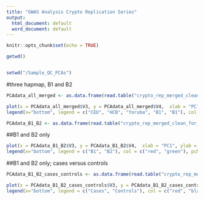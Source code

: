 ```yaml
---
title: "GWAS Analysis Crypto Replication Series"
output:
  html_document: default
  word_document: default
---
```


```r
knitr::opts_chunk$set(echo = TRUE)
```

```r
getwd()
```

```r

```


```r
setwd("/Sample_QC_PCAs")
```


#three hapmap, B1 and B2

```r
PCAdata_all_merged <- as.data.frame(read.table("crypto_rep_merged_clean_for_PCA_genopruned_matrix_HapMap_PCA_all.eigenvec_mod", header = FALSE))
```

```r
plot(x = PCAdata_all_merged$V3, y = PCAdata_all_merged$V4,  xlab = "PC1", ylab = "PC2", col = PCAdata_all_merged$V7)
legend(x="bottom", legend = c("CEU", "HCB", "Yoruba", "B1", "B1"), col = c("black", "blue", "turquoise", "green", "red"), pch = 1)
```



```r
PCAdata_B1_B2 <- as.data.frame(read.table("crypto_rep_merged_clean_for_PCA_genopruned_matrix_HapMap_PCA2.eigenvec_mod", header = FALSE))
```


##B1 and B2 only


```r
plot(x = PCAdata_B1_B2$V3, y = PCAdata_B1_B2$V4,  xlab = "PC1", ylab = "PC2", col = PCAdata_B1_B2$V7)
legend(x="bottom", legend = c("B1", "B2"), col = c("red", "green"), pch = 1)
```


##B1 and B2 only; cases versus controls



```r
PCAdata_B1_B2_cases_controls <- as.data.frame(read.table("crypto_rep_merged_clean_for_PCA_genopruned_matrix_HapMap_PCA2.eigenvec_mod1", header = FALSE))
```


```r
plot(x = PCAdata_B1_B2_cases_controls$V3, y = PCAdata_B1_B2_cases_controls$V4,  xlab = "PC1", ylab = "PC2", col = PCAdata_B1_B2_cases_controls$V7)
legend(x="bottom", legend = c("Cases", "Controls"), col = c("red", "black"), pch = 1)
```


